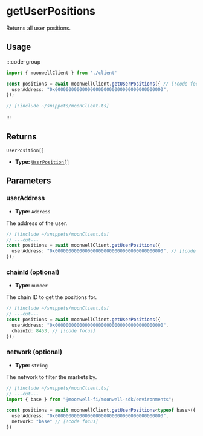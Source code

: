 
# getUserPositions

Returns all user positions.

## Usage

:::code-group

```ts twoslash [example.ts]
import { moonwellClient } from './client'

const positions = await moonwellClient.getUserPositions({ // [!code focus:3]
  userAddress: "0x0000000000000000000000000000000000000000",
});
```

```ts twoslash [client.ts] filename="client.ts"
// [!include ~/snippets/moonClient.ts]
```

:::

## Returns

```
UserPosition[]
```

- **Type:** [`UserPosition[]`](/docs/glossary/types#userposition)

## Parameters

### userAddress

- **Type:** `Address`

The address of the user.

```ts twoslash
// [!include ~/snippets/moonClient.ts]
// ---cut---
const positions = await moonwellClient.getUserPositions({
  userAddress: "0x0000000000000000000000000000000000000000", // [!code focus]
});
```

### chainId (optional)

- **Type:** `number`

The chain ID to get the positions for.

```ts twoslash
// [!include ~/snippets/moonClient.ts]
// ---cut---
const positions = await moonwellClient.getUserPositions({
  userAddress: "0x0000000000000000000000000000000000000000",
  chainId: 8453, // [!code focus]
});
```

<OptionalNetworkInfo />

### network (optional)

- **Type:** `string`

The network to filter the markets by.

```ts twoslash
// [!include ~/snippets/moonClient.ts]
// ---cut---
import { base } from "@moonwell-fi/moonwell-sdk/environments";

const positions = await moonwellClient.getUserPositions<typeof base>({
  userAddress: "0x0000000000000000000000000000000000000000",
  network: "base" // [!code focus]
})
```
